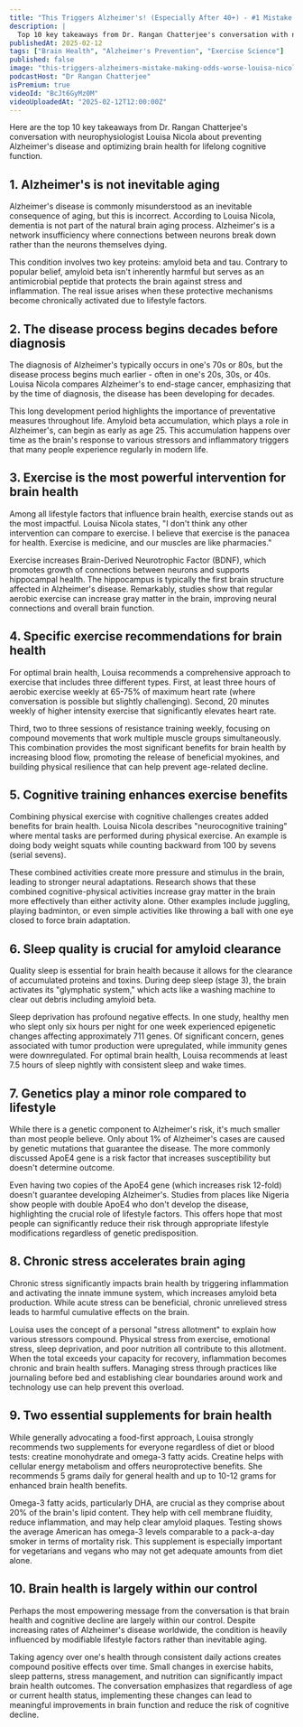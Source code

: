 ```yaml
---
title: "This Triggers Alzheimer's! (Especially After 40+) - #1 Mistake Making Odds Worse | Louisa Nicola"
description: |
  Top 10 key takeaways from Dr. Rangan Chatterjee's conversation with neurophysiologist Louisa Nicola about preventing Alzheimer's disease and optimizing brain health for lifelong cognitive function.
publishedAt: 2025-02-12
tags: ["Brain Health", "Alzheimer's Prevention", "Exercise Science"]
published: false
image: "this-triggers-alzheimers-mistake-making-odds-worse-louisa-nicola.jpg"
podcastHost: "Dr Rangan Chatterjee"
isPremium: true
videoId: "BcJt6GyMz0M"
videoUploadedAt: "2025-02-12T12:00:00Z"
---
```



<PodcastSummaryPageLayout frontmatter={frontmatter}>

Here are the top 10 key takeaways from Dr. Rangan Chatterjee's conversation with neurophysiologist Louisa Nicola about preventing Alzheimer's disease and optimizing brain health for lifelong cognitive function.

## 1. Alzheimer's is not inevitable aging

Alzheimer's disease is commonly misunderstood as an inevitable consequence of aging, but this is incorrect. According to Louisa Nicola, dementia is not part of the natural brain aging process. Alzheimer's is a network insufficiency where connections between neurons break down rather than the neurons themselves dying.

This condition involves two key proteins: amyloid beta and tau. Contrary to popular belief, amyloid beta isn't inherently harmful but serves as an antimicrobial peptide that protects the brain against stress and inflammation. The real issue arises when these protective mechanisms become chronically activated due to lifestyle factors.

## 2. The disease process begins decades before diagnosis

The diagnosis of Alzheimer's typically occurs in one's 70s or 80s, but the disease process begins much earlier - often in one's 20s, 30s, or 40s. Louisa Nicola compares Alzheimer's to end-stage cancer, emphasizing that by the time of diagnosis, the disease has been developing for decades.

This long development period highlights the importance of preventative measures throughout life. Amyloid beta accumulation, which plays a role in Alzheimer's, can begin as early as age 25. This accumulation happens over time as the brain's response to various stressors and inflammatory triggers that many people experience regularly in modern life.

## 3. Exercise is the most powerful intervention for brain health

Among all lifestyle factors that influence brain health, exercise stands out as the most impactful. Louisa Nicola states, "I don't think any other intervention can compare to exercise. I believe that exercise is the panacea for health. Exercise is medicine, and our muscles are like pharmacies."

Exercise increases Brain-Derived Neurotrophic Factor (BDNF), which promotes growth of connections between neurons and supports hippocampal health. The hippocampus is typically the first brain structure affected in Alzheimer's disease. Remarkably, studies show that regular aerobic exercise can increase gray matter in the brain, improving neural connections and overall brain function.

## 4. Specific exercise recommendations for brain health

For optimal brain health, Louisa recommends a comprehensive approach to exercise that includes three different types. First, at least three hours of aerobic exercise weekly at 65-75% of maximum heart rate (where conversation is possible but slightly challenging). Second, 20 minutes weekly of higher intensity exercise that significantly elevates heart rate.

Third, two to three sessions of resistance training weekly, focusing on compound movements that work multiple muscle groups simultaneously. This combination provides the most significant benefits for brain health by increasing blood flow, promoting the release of beneficial myokines, and building physical resilience that can help prevent age-related decline.

## 5. Cognitive training enhances exercise benefits

Combining physical exercise with cognitive challenges creates added benefits for brain health. Louisa Nicola describes "neurocognitive training" where mental tasks are performed during physical exercise. An example is doing body weight squats while counting backward from 100 by sevens (serial sevens).

These combined activities create more pressure and stimulus in the brain, leading to stronger neural adaptations. Research shows that these combined cognitive-physical activities increase gray matter in the brain more effectively than either activity alone. Other examples include juggling, playing badminton, or even simple activities like throwing a ball with one eye closed to force brain adaptation.

## 6. Sleep quality is crucial for amyloid clearance

Quality sleep is essential for brain health because it allows for the clearance of accumulated proteins and toxins. During deep sleep (stage 3), the brain activates its "glymphatic system," which acts like a washing machine to clear out debris including amyloid beta.

Sleep deprivation has profound negative effects. In one study, healthy men who slept only six hours per night for one week experienced epigenetic changes affecting approximately 711 genes. Of significant concern, genes associated with tumor production were upregulated, while immunity genes were downregulated. For optimal brain health, Louisa recommends at least 7.5 hours of sleep nightly with consistent sleep and wake times.

## 7. Genetics play a minor role compared to lifestyle

While there is a genetic component to Alzheimer's risk, it's much smaller than most people believe. Only about 1% of Alzheimer's cases are caused by genetic mutations that guarantee the disease. The more commonly discussed ApoE4 gene is a risk factor that increases susceptibility but doesn't determine outcome.

Even having two copies of the ApoE4 gene (which increases risk 12-fold) doesn't guarantee developing Alzheimer's. Studies from places like Nigeria show people with double ApoE4 who don't develop the disease, highlighting the crucial role of lifestyle factors. This offers hope that most people can significantly reduce their risk through appropriate lifestyle modifications regardless of genetic predisposition.

## 8. Chronic stress accelerates brain aging

Chronic stress significantly impacts brain health by triggering inflammation and activating the innate immune system, which increases amyloid beta production. While acute stress can be beneficial, chronic unrelieved stress leads to harmful cumulative effects on the brain.

Louisa uses the concept of a personal "stress allotment" to explain how various stressors compound. Physical stress from exercise, emotional stress, sleep deprivation, and poor nutrition all contribute to this allotment. When the total exceeds your capacity for recovery, inflammation becomes chronic and brain health suffers. Managing stress through practices like journaling before bed and establishing clear boundaries around work and technology use can help prevent this overload.

## 9. Two essential supplements for brain health

While generally advocating a food-first approach, Louisa strongly recommends two supplements for everyone regardless of diet or blood tests: creatine monohydrate and omega-3 fatty acids. Creatine helps with cellular energy metabolism and offers neuroprotective benefits. She recommends 5 grams daily for general health and up to 10-12 grams for enhanced brain health benefits.

Omega-3 fatty acids, particularly DHA, are crucial as they comprise about 20% of the brain's lipid content. They help with cell membrane fluidity, reduce inflammation, and may help clear amyloid plaques. Testing shows the average American has omega-3 levels comparable to a pack-a-day smoker in terms of mortality risk. This supplement is especially important for vegetarians and vegans who may not get adequate amounts from diet alone.

## 10. Brain health is largely within our control

Perhaps the most empowering message from the conversation is that brain health and cognitive decline are largely within our control. Despite increasing rates of Alzheimer's disease worldwide, the condition is heavily influenced by modifiable lifestyle factors rather than inevitable aging.

Taking agency over one's health through consistent daily actions creates compound positive effects over time. Small changes in exercise habits, sleep patterns, stress management, and nutrition can significantly impact brain health outcomes. The conversation emphasizes that regardless of age or current health status, implementing these changes can lead to meaningful improvements in brain function and reduce the risk of cognitive decline.

</PodcastSummaryPageLayout>
